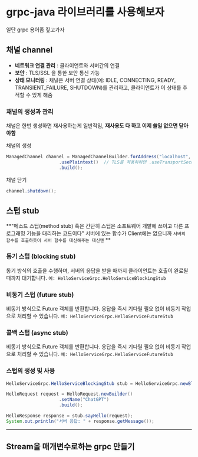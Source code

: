 # grpc-java 라이브러리를 사용해보자

일단 grpc 용어좀 짚고가자

## 채널 channel 

- **네트워크 연결 관리** : 클라이언트와 서버간의 연결
- **보안** : TLS/SSL 을 통한 보안 통신 가능
- **상태 모니터링** : 채널은 서버 연결 상태(예: IDLE, CONNECTING, READY, TRANSIENT_FAILURE, SHUTDOWN)를 관리하고, 클라이언트가 이 상태를 추적할 수 있게 해줌

### 채널의 생성과 관리

채널은 한번 생성하면 재사용하는게 일반적임,
**재사용도 다 하고 이제 쓸일 없으면 닫아야함**


채널의 생성
```java
ManagedChannel channel = ManagedChannelBuilder.forAddress("localhost", 50051)
                    .usePlaintext()  // TLS를 적용하려면 .useTransportSecurity()를 사용
                    .build();
```

채널 닫기
```java
channel.shutdown();
```

## 스텁 stub

**"메소드 스텁(method stub) 혹은 간단히 스텁은 소프트웨어 개발에 쓰이고 다른 프로그래밍 기능을 대리하는 코드이다"
서버에 있는 함수가 Client에는 없으니까 `서버의 함수를 호출하듯이 서버 함수를 대신해주는 대신맨` **


### 동기 스텁 (blocking stub)
동기 방식의 호출을 수행하며, 서버의 응답을 받을 때까지 클라이언트는 호출이 완료될 때까지 대기합니다.
`예: HelloServiceGrpc.HelloServiceBlockingStub`

### 비동기 스텁 (future stub)
비동기 방식으로 Future 객체를 반환합니다. 응답을 즉시 기다릴 필요 없이 비동기 작업으로 처리할 수 있습니다.
`예: HelloServiceGrpc.HelloServiceFutureStub`

### 콜백 스텁 (async stub)
비동기 방식으로 Future 객체를 반환합니다. 응답을 즉시 기다릴 필요 없이 비동기 작업으로 처리할 수 있습니다.
`예: HelloServiceGrpc.HelloServiceFutureStub`

### 스텁의 생성 및 사용

```java
HelloServiceGrpc.HelloServiceBlockingStub stub = HelloServiceGrpc.newBlockingStub(channel);

HelloRequest request = HelloRequest.newBuilder()
                    .setName("ChatGPT")
                    .build();

HelloResponse response = stub.sayHello(request);
System.out.println("서버 응답: " + response.getMessage());
```


---

## Stream을 매개변수로하는 grpc 만들기


